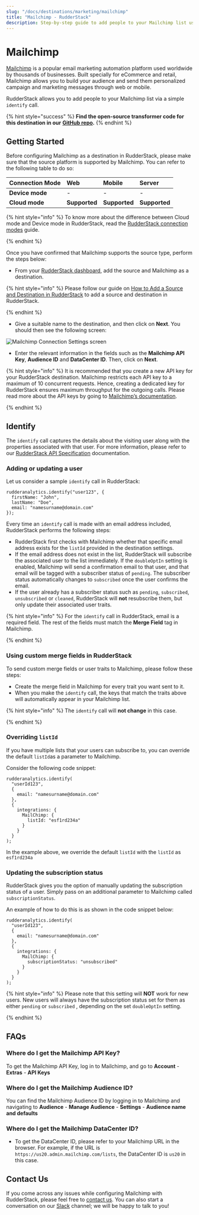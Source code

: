 ```yaml
---
slug: "/docs/destinations/marketing/mailchimp"
title: "Mailchimp - RudderStack"
description: Step-by-step guide to add people to your Mailchimp list using RudderStack
---
```


# Mailchimp

[Mailchimp](https://mailchimp.com/) is a popular email marketing automation platform used worldwide by thousands of businesses. Built specially for eCommerce and retail, Mailchimp allows you to build your audience and send them personalized campaign and marketing messages through web or mobile.

RudderStack allows you to add people to your Mailchimp list via a simple `identify` call.

{% hint style="success" %}
**Find the open-source transformer code for this destination in our**
[**GitHub
repo**](https://github.com/rudderlabs/rudder-transformer/tree/master/v0/destinations/mailchimp)**.**
{% endhint %}

## Getting Started

Before configuring Mailchimp as a destination in RudderStack, please make sure that the source platform is supported by Mailchimp. You can refer to the following table to do so:

| **Connection Mode** | **Web**       | **Mobile**    | **Server**    |
| :------------------ | :------------ | :------------ | :------------ |
| **Device mode**     | -             | -             | -             |
| **Cloud mode**      | **Supported** | **Supported** | **Supported** |

{% hint style="info" %}
To know more about the difference between Cloud mode and Device mode in RudderStack, read the [RudderStack connection modes](https://docs.rudderstack.com/get-started/rudderstack-connection-modes) guide.

{% endhint %}

Once you have confirmed that Mailchimp supports the source type, perform the steps below:

- From your [RudderStack dashboard](https://app.rudderlabs.com/), add the source and Mailchimp as a destination.

{% hint style="info" %}
Please follow our guide on [How to Add a Source and Destination in RudderStack](https://docs.rudderstack.com/how-to-guides/adding-source-and-destination-rudderstack) to add a source and destination in RudderStack.

{% endhint %}

- Give a suitable name to the destination, and then click on **Next**. You should then see the following screen:

![Mailchimp Connection Settings screen](../../.gitbook/assets/image%20%2872%29.png)

- Enter the relevant information in the fields such as the **Mailchimp API Key**, **Audience ID** and **DataCenter ID**. Then, click on **Next**.

{% hint style="info" %}
It is recommended that you create a new API key for your RudderStack destination. Mailchimp restricts each API key to a maximum of 10 concurrent requests. Hence, creating a dedicated key for RudderStack ensures maximum throughput for the outgoing calls. Please read more about the API keys by going to [Mailchimp’s documentation](https://mailchimp.com/help/about-api-keys/).

{% endhint %}

## Identify

The `identify` call captures the details about the visiting user along with the properties associated with that user. For more information, please refer to our [RudderStack API Specification](https://docs.rudderstack.com/rudderstack-api-spec) documentation.

### Adding or updating a user

Let us consider a sample `identify` call in RudderStack:

```text
rudderanalytics.identify("user123", {
  firstName: "John",
  lastName: "Doe",
  email: "namesurname@domain.com"
});
```

Every time an `identify` call is made with an email address included, RudderStack performs the following steps:

- RudderStack first checks with Mailchimp whether that specific email address exists for the `listId` provided in the destination settings.
- If the email address does not exist in the list, RudderStack will subscribe the associated user to the list immediately. If the `doubleOptIn` setting is enabled, Mailchimp will send a confirmation email to that user, and that email will be tagged with a subscriber status of `pending`. The subscriber status automatically changes to `subscribed` once the user confirms the email.
- If the user already has a subscriber status such as `pending`, `subscribed`, `unsubscribed` or `cleaned`, RudderStack will **not** resubscribe them, but only update their associated user traits.

{% hint style="info" %}
For the `identify` call in RudderStack, email is a required field. The rest of the fields must match the **Merge Field** tag in Mailchimp.

{% endhint %}

### **Using custom merge fields in RudderStack**

To send custom merge fields or user traits to Mailchimp, please follow these steps:

- Create the merge field in Mailchimp for every trait you want sent to it.
- When you make the `identify` call, the keys that match the traits above will automatically appear in your Mailchimp list.

{% hint style="info" %}
The `identify` call will **not change** in this case.

{% endhint %}

### Overriding `listId`

If you have multiple lists that your users can subscribe to, you can override the default `listId`as a parameter to Mailchimp.

Consider the following code snippet:

```text
rudderanalytics.identify(
  "userId123",
  {
    email: "namesurname@domain.com"
  },
  {
    integrations: {
      MailChimp: {
        listId: "esf1rd234a"
      }
    }
  }
);
```

In the example above, we override the default `listId` with the `listId` as `esf1rd234a`

### Updating the subscription status

RudderStack gives you the option of manually updating the subscription status of a user. Simply pass on an additional parameter to Mailchimp called `subscriptionStatus`.

An example of how to do this is as shown in the code snippet below:

```text
rudderanalytics.identify(
  "userId123",
  {
    email: "namesurname@domain.com"
  },
  {
    integrations: {
      MailChimp: {
        subscriptionStatus: "unsubscribed"
      }
    }
  }
);
```

{% hint style="info" %}
Please note that this setting will **NOT** work for new users. New users will always have the subscription status set for them as either `pending` or `subscribed` , depending on the set `doubleOptIn` setting.

{% endhint %}

## FAQs

### Where do I get the Mailchimp API Key?

To get the Mailchimp API Key, log in to Mailchimp, and go to **Account** - **Extras** - **API Keys**

### Where do I get the Mailchimp Audience ID?

You can find the Mailchimp Audience ID by logging in to Mailchimp and navigating to **Audience** - **Manage Audience** - **Settings** - **Audience name and defaults**

### Where do I get the Mailchimp DataCenter ID?

- To get the DataCenter ID, please refer to your Mailchimp URL in the browser. For example, if the URL is `https://us20.admin.mailchimp.com/lists`, the DataCenter ID is `us20` in this case.

## Contact Us

If you come across any issues while configuring Mailchimp with RudderStack, please feel free to [contact us](mailto:%20docs@rudderstack.com). You can also start a conversation on our [Slack](https://resources.rudderstack.com/join-rudderstack-slack) channel; we will be happy to talk to you!
